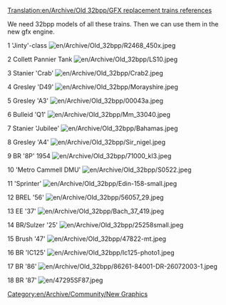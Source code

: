 [[Translation:en/Archive/Old 32bpp/GFX replacement trains references]]
[[Category:en/Archive/Community/New Graphics]]

We need 32bpp models of all these trains. Then we can use them in the new gfx engine.

1	'Jinty'-class	
[[File:en/Archive/Old 32bpp/R2468 450x.jpeg]]

2	Collett Pannier Tank	
[[File:en/Archive/Old 32bpp/LS10.jpeg]]

3	Stanier 'Crab'
[[File:en/Archive/Old 32bpp/Crab2.jpeg]]

4	Gresley 'D49'
[[File:en/Archive/Old 32bpp/Morayshire.jpeg]]

5	Gresley 'A3'	
[[File:en/Archive/Old 32bpp/00043a.jpeg]]

6	Bulleid 'Q1'	
[[File:en/Archive/Old 32bpp/Mm 33040.jpeg]]

7	Stanier 'Jubilee'	
[[File:en/Archive/Old 32bpp/Bahamas.jpeg]]

8	Gresley 'A4'	
[[File:en/Archive/Old 32bpp/Sir nigel.jpeg]]

9	BR '8P'	1954	
[[File:en/Archive/Old 32bpp/71000 kl3.jpeg]]

10	'Metro Cammell DMU'	
[[File:en/Archive/Old 32bpp/S0522.jpeg]]

11	'Sprinter'	
[[File:en/Archive/Old 32bpp/Edin-158-small.jpeg]]

12	BREL '56'	
[[File:en/Archive/Old 32bpp/56057 29.jpeg]]

13	EE '37'	
[[File:en/Archive/Old 32bpp/Bach 37 419.jpeg]]

14	BR/Sulzer '25'	
[[File:en/Archive/Old 32bpp/25258small.jpeg]]

15	Brush '47'	
[[File:en/Archive/Old 32bpp/47822-mt.jpeg]]

16	BR 'IC125'	
[[File:en/Archive/Old 32bpp/Ic125-photo1.jpeg]]

17	BR '86'		
[[File:en/Archive/Old 32bpp/86261-84001-DR-26072003-1.jpeg]]

18	BR '87'		
[[File:en/47295SF87.jpeg]]